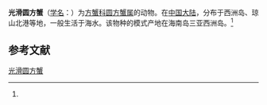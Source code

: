 {{Speciesbox
| name = 光滑圆方蟹
| status = 
| status_system = 
| image = 
| genus = Cyclograpsus
| species = lucidus
| authority = (Dai, 1986)<ref name='id12024'>{{cite web| url =http://www.bioinfo.cn/db05/BjdwSpecies.php?action=view&id=12024| title =光滑圆方蟹| work =《中国动物物种编目数据库》| publisher =中国科学院微生物研究所| author =中国科学院动物研究所| accessdate =2009-04-28| deadurl =yes| archiveurl =https://web.archive.org/web/20160305085224/http://www.bioinfo.cn/db05/BjdwSpecies.php?action=view&id=12024| archivedate =2016-03-05}}</ref>
}}

'''光滑圆方蟹'''（[[学名|学名]]：{{lang|la|''Cyclograpsus lucidus''}}）为[[方蟹科|方蟹科]][[圆方蟹属|圆方蟹属]]的动物。在[[中国大陆|中国大陆]]，分布于西洲岛、琼山北港等地，一般生活于海水。该物种的模式产地在海南岛三亚西洲岛。<ref name='id12024'/>

== 参考文献 ==
{{reflist}}

{{Wikispecies|Cyclograpsus lucidus}}
{{Taxonbar|from=Q13506602}}

[[Category:圆方蟹属|光滑圆方蟹]]


{{螃蟹小作品}}